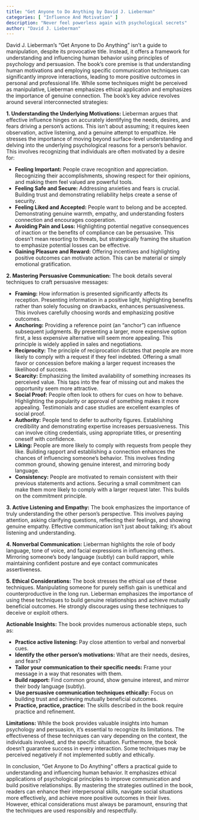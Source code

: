 ```yaml
---
title: "Get Anyone to Do Anything by David J. Lieberman"
categories: [ "Influence And Motivation" ]
description: "Never feel powerless again with psychological secrets"
author: "David J. Lieberman"
---
```

David J. Lieberman's "Get Anyone to Do Anything" isn't a guide to manipulation, despite its provocative title. Instead, it offers a framework for understanding and influencing human behavior using principles of psychology and persuasion. The book's core premise is that understanding human motivations and employing specific communication techniques can significantly improve interactions, leading to more positive outcomes in personal and professional life.  While some techniques might be perceived as manipulative, Lieberman emphasizes ethical application and emphasizes the importance of genuine connection.  The book's key advice revolves around several interconnected strategies:

**1. Understanding the Underlying Motivations:**  Lieberman argues that effective influence hinges on accurately identifying the needs, desires, and fears driving a person's actions. This isn't about assuming; it requires keen observation, active listening, and a genuine attempt to empathize. He stresses the importance of moving beyond surface-level understanding and delving into the underlying psychological reasons for a person's behavior. This involves recognizing that individuals are often motivated by a desire for:

* **Feeling Important:** People crave recognition and appreciation. Recognizing their accomplishments, showing respect for their opinions, and making them feel valued are powerful tools.
* **Feeling Safe and Secure:** Addressing anxieties and fears is crucial. Building trust and demonstrating reliability helps create a sense of security.
* **Feeling Liked and Accepted:**  People want to belong and be accepted. Demonstrating genuine warmth, empathy, and understanding fosters connection and encourages cooperation.
* **Avoiding Pain and Loss:**  Highlighting potential negative consequences of inaction or the benefits of compliance can be persuasive.  This doesn't mean resorting to threats, but strategically framing the situation to emphasize potential losses can be effective.
* **Gaining Pleasure and Reward:** Offering incentives and highlighting positive outcomes can motivate action.  This can be material or simply emotional gratification.

**2. Mastering Persuasive Communication:**  The book details several techniques to craft persuasive messages:

* **Framing:** How information is presented significantly affects its reception.  Presenting information in a positive light, highlighting benefits rather than solely focusing on drawbacks, enhances persuasiveness.  This involves carefully choosing words and emphasizing positive outcomes.
* **Anchoring:**  Providing a reference point (an "anchor") can influence subsequent judgments. By presenting a larger, more expensive option first, a less expensive alternative will seem more appealing.  This principle is widely applied in sales and negotiations.
* **Reciprocity:** The principle of reciprocation dictates that people are more likely to comply with a request if they feel indebted.  Offering a small favor or concession before making a larger request increases the likelihood of success.
* **Scarcity:**  Emphasizing the limited availability of something increases its perceived value. This taps into the fear of missing out and makes the opportunity seem more attractive.
* **Social Proof:**  People often look to others for cues on how to behave.  Highlighting the popularity or approval of something makes it more appealing. Testimonials and case studies are excellent examples of social proof.
* **Authority:** People tend to defer to authority figures.  Establishing credibility and demonstrating expertise increases persuasiveness.  This can involve citing credentials, using appropriate titles, or presenting oneself with confidence.
* **Liking:** People are more likely to comply with requests from people they like. Building rapport and establishing a connection enhances the chances of influencing someone's behavior.  This involves finding common ground, showing genuine interest, and mirroring body language.
* **Consistency:**  People are motivated to remain consistent with their previous statements and actions.  Securing a small commitment can make them more likely to comply with a larger request later. This builds on the commitment principle.


**3. Active Listening and Empathy:**  The book emphasizes the importance of truly understanding the other person's perspective. This involves paying attention, asking clarifying questions, reflecting their feelings, and showing genuine empathy.  Effective communication isn't just about talking; it's about listening and understanding.

**4. Nonverbal Communication:**  Lieberman highlights the role of body language, tone of voice, and facial expressions in influencing others.  Mirroring someone's body language (subtly) can build rapport, while maintaining confident posture and eye contact communicates assertiveness.

**5. Ethical Considerations:** The book stresses the ethical use of these techniques.  Manipulating someone for purely selfish gain is unethical and counterproductive in the long run.  Lieberman emphasizes the importance of using these techniques to build genuine relationships and achieve mutually beneficial outcomes.  He strongly discourages using these techniques to deceive or exploit others.


**Actionable Insights:**  The book provides numerous actionable steps, such as:

* **Practice active listening:** Pay close attention to verbal and nonverbal cues.
* **Identify the other person's motivations:** What are their needs, desires, and fears?
* **Tailor your communication to their specific needs:** Frame your message in a way that resonates with them.
* **Build rapport:** Find common ground, show genuine interest, and mirror their body language (subtly).
* **Use persuasive communication techniques ethically:** Focus on building trust and achieving mutually beneficial outcomes.
* **Practice, practice, practice:**  The skills described in the book require practice and refinement.


**Limitations:** While the book provides valuable insights into human psychology and persuasion, it's essential to recognize its limitations.  The effectiveness of these techniques can vary depending on the context, the individuals involved, and the specific situation.  Furthermore, the book doesn't guarantee success in every interaction.  Some techniques may be perceived negatively if not implemented subtly and ethically.

In conclusion, "Get Anyone to Do Anything" offers a practical guide to understanding and influencing human behavior. It emphasizes ethical applications of psychological principles to improve communication and build positive relationships.  By mastering the strategies outlined in the book, readers can enhance their interpersonal skills, navigate social situations more effectively, and achieve more positive outcomes in their lives.  However, ethical considerations must always be paramount, ensuring that the techniques are used responsibly and respectfully.

